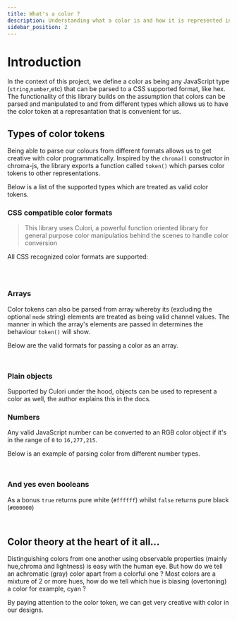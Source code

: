 ```yaml
---
title: What's a color ?
description: Understanding what a color is and how it is represented in code.
sidebar_position: 2
---
```



# Introduction

In the context of this project, we define a color as being any JavaScript type (`string`,`number`,etc) that can be parsed to a CSS supported format, like hex. The functionality of this library builds on the assumption that colors can be parsed and manipulated to and from different types which allows us to have the color token at a represantation that is convenient for us. 


## Types of color tokens

Being able to parse our colours from different formats allows us to get creative with color programmatically. Inspired by the `chroma()` constructor in chroma-js, the library exports a function called `token()` which parses color tokens to other representations.

Below is a list of the supported types which are treated as valid color tokens.



### CSS compatible color formats

> This library uses Culori, a powerful function oriented library for general purpose color manipulatios behind the scenes to handle color conversion

All CSS recognized color formats are supported:


```ts




```


### Arrays

Color tokens can also be parsed from array whereby its (excluding the optional `mode` string) elements are treated as being valid channel values. The manner in which the array's elements are passed in determines the behaviour `token()` will show.

Below are the valid formats for passing a color as an array.


```ts



```



### Plain objects

Supported by Culori under the hood, objects can be used to represent a color as well, the author explains this in the docs. 


### Numbers

Any valid JavaScript number can be converted to an RGB color object if it's in the range of `0` to `16,277,215`. 

Below is an example of parsing color from different number types.


```ts



```


### And yes even booleans

As a bonus `true` returns pure white (`#ffffff`) whilst `false` returns pure black (`#000000`)


```ts



```


## Color theory at the heart of it all...

Distinguishing colors from one another using observable properties (mainly hue,chroma and lightness) is easy with the human eye. But how do we tell an achromatic (gray) color apart from a colorful one ? Most colors are a mixture of 2 or more hues, how do we tell which hue is biasing (overtoning) a color for example, cyan ?

By paying attention to the color token, we can get very creative with color in our designs.


